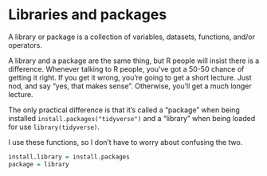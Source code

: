 # Libraries and packages

A library or package is a collection of variables, datasets, functions, and/or operators.

A library and a package are the same thing, but R people will insist there is a difference. Whenever talking to R people, you've got a 50-50 chance of getting it right. If you get it wrong, you're going to get a short lecture. Just nod, and say "yes, that makes sense". Otherwise, you'll get a much longer lecture.

The only practical difference is that it's called a "package" when being installed `install.packages("tidyverse")` and a "library" when being loaded for use `library(tidyverse)`.

I use these functions, so I don't have to worry about confusing the two.

```r
install.library = install.packages
package = library
```
